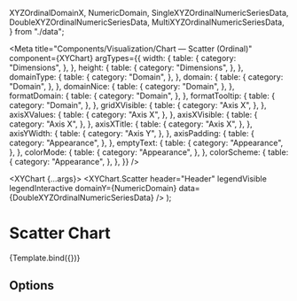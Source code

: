   XYZOrdinalDomainX,
  NumericDomain,
  SingleXYZOrdinalNumericSeriesData,
  DoubleXYZOrdinalNumericSeriesData,
  MultiXYZOrdinalNumericSeriesData,
} from "./data";

<Meta
  title="Components/Visualization/Chart — Scatter (Ordinal)"
  component={XYChart}
  argTypes={{
    width: {
      table: {
        category: "Dimensions",
      },
    },
    height: {
      table: {
        category: "Dimensions",
      },
    },
    domainType: {
      table: {
        category: "Domain",
      },
    },
    domain: {
      table: {
        category: "Domain",
      },
    },
    domainNice: {
      table: {
        category: "Domain",
      },
    },
    formatDomain: {
      table: {
        category: "Domain",
      },
    },
    formatTooltip: {
      table: {
        category: "Domain",
      },
    },
    gridXVisible: {
      table: {
        category: "Axis X",
      },
    },
    axisXValues: {
      table: {
        category: "Axis X",
      },
    },
    axisXVisible: {
      table: {
        category: "Axis X",
      },
    },
    axisXTitle: {
      table: {
        category: "Axis X",
      },
    },
    axisYWidth: {
      table: {
        category: "Axis Y",
      },
    },
    axisPadding: {
      table: {
        category: "Appearance",
      },
    },
    emptyText: {
      table: {
        category: "Appearance",
      },
    },
    colorMode: {
      table: {
        category: "Appearance",
      },
    },
    colorScheme: {
      table: {
        category: "Appearance",
      },
    },
  }}
/>


  <XYChart {...args}>
    <XYChart.Scatter
      header="Header"
      legendVisible
      legendInteractive
      domainY={NumericDomain}
      data={DoubleXYZOrdinalNumericSeriesData}
    />
  </XYChart>
);

# Scatter Chart

<Description of={XYChart} />

<Canvas withSource="none">
  <Story name="Example" args={{ ...DimensionsProps, domainType: "ordinal", domain: XYZOrdinalDomainX, axisYWidth: 40 }}>
    {Template.bind({})}
  </Story>
</Canvas>

<Canvas withSource="none">
  <Story name="Multiple Panes">
    <XYChart width={600} height={800} domainType="ordinal" domain={XYZOrdinalDomainX} axisYWidth={40}>
      <XYChart.Scatter
        header="Side-by-side"
        legendVisible
        legendInteractive
        domainY={NumericDomain}
        data={SingleXYZOrdinalNumericSeriesData}
      />
      <XYChart.Scatter
        legendVisible
        legendInteractive
        domainY={NumericDomain}
        data={DoubleXYZOrdinalNumericSeriesData}
      />
    </XYChart>
  </Story>
</Canvas>

## Options

<Canvas>
  <Story name="Header and titles">
    <XYChart
      {...DimensionsProps}
      domainType="ordinal"
      domain={XYZOrdinalDomainX}
      axisYWidth={40}
      axisXTitle="X Axis Title">
      <XYChart.Scatter
        header="Header and titles"
        legendVisible
        legendInteractive
        gridYVisible
        domainY={NumericDomain}
        axisYTitle="Y Axis Title"
        data={DoubleXYZOrdinalNumericSeriesData}
      />
    </XYChart>
  </Story>
</Canvas>

<Canvas>
  <Story name="No header, titles, legend">
    <XYChart {...DimensionsProps} domainType="ordinal" domain={XYZOrdinalDomainX} axisYWidth={40} axisXValues={12}>
      <XYChart.Scatter
        gridYVisible
        domainY={NumericDomain}
        data={DoubleXYZOrdinalNumericSeriesData}
        tooltipTotalVisible
      />
    </XYChart>
  </Story>
</Canvas>

<Canvas>
  <Story name="Multiple series">
    <XYChart width={600} height={400} domainType="ordinal" domain={XYZOrdinalDomainX} axisYWidth={40} axisXValues={12}>
      <XYChart.Scatter
        header="Multiple series"
        gridYVisible
        legendVisible
        legendInteractive
        domainY={NumericDomain}
        data={MultiXYZOrdinalNumericSeriesData}
        tooltipTotalVisible
        pointSize={40}
      />
    </XYChart>
  </Story>
</Canvas>

<Canvas>
  <Story name="No data">
    <XYChart {...DimensionsProps}>
      <XYChart.Scatter header="Header" emptyText="No performance data available" />
    </XYChart>
  </Story>
</Canvas>

<Canvas>
  <Story name="No data — Domain">
    <XYChart {...DimensionsProps} domainType="ordinal" domain={XYZOrdinalDomainX}>
      <XYChart.Scatter header="Header" domainY={NumericDomain} emptyText="No data available" />
    </XYChart>
  </Story>
</Canvas>
